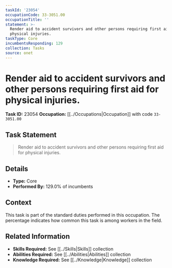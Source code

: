 ```yaml
---
taskId: '23054'
occupationCode: 33-3051.00
occupationTitle: ''
statement: >-
  Render aid to accident survivors and other persons requiring first aid for
  physical injuries.
taskType: Core
incumbentsResponding: 129
collection: Tasks
source: onet
---
```

# Render aid to accident survivors and other persons requiring first aid for physical injuries.

**Task ID:** 23054
**Occupation:** [[../Occupations|Occupation]] with code `33-3051.00`

## Task Statement

> Render aid to accident survivors and other persons requiring first aid for physical injuries.

## Details

- **Type:** Core
- **Performed By:** 129.0% of incumbents

## Context

This task is part of the standard duties performed in this occupation. The percentage indicates how common this task is among workers in the field.

## Related Information

- **Skills Required:** See [[../Skills|Skills]] collection
- **Abilities Required:** See [[../Abilities|Abilities]] collection
- **Knowledge Required:** See [[../Knowledge|Knowledge]] collection
